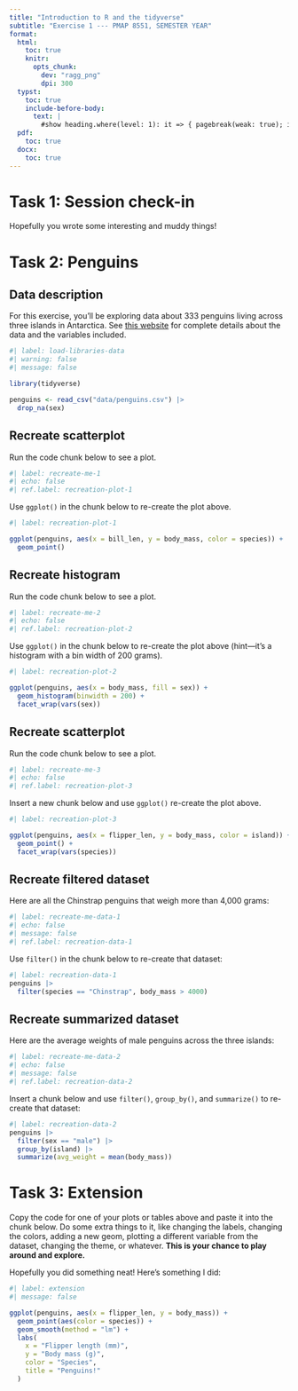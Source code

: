 ```yaml
---
title: "Introduction to R and the tidyverse"
subtitle: "Exercise 1 --- PMAP 8551, SEMESTER YEAR"
format:
  html:
    toc: true
    knitr:
      opts_chunk: 
        dev: "ragg_png"
        dpi: 300
  typst:
    toc: true
    include-before-body: 
      text: |
        #show heading.where(level: 1): it => { pagebreak(weak: true); it }
  pdf:
    toc: true
  docx:
    toc: true
---
```


# Task 1: Session check-in

::: {.callout-tip title="Answer"}
Hopefully you wrote some interesting and muddy things!
:::


# Task 2: Penguins

## Data description

For this exercise, you'll be exploring data about 333 penguins living across three islands in Antarctica. See [this website](https://allisonhorst.github.io/palmerpenguins/) for complete details about the data and the variables included.

```r
#| label: load-libraries-data
#| warning: false
#| message: false

library(tidyverse)

penguins <- read_csv("data/penguins.csv") |> 
  drop_na(sex)
```

## Recreate scatterplot

Run the code chunk below to see a plot.

```r
#| label: recreate-me-1
#| echo: false
#| ref.label: recreation-plot-1
```

Use `ggplot()` in the chunk below to re-create the plot above.

::: {.callout-tip title="Answer"}

```r
#| label: recreation-plot-1

ggplot(penguins, aes(x = bill_len, y = body_mass, color = species)) +
  geom_point()
```

:::

## Recreate histogram

Run the code chunk below to see a plot.

```r
#| label: recreate-me-2
#| echo: false
#| ref.label: recreation-plot-2
```

Use `ggplot()` in the chunk below to re-create the plot above (hint---it's a histogram with a bin width of 200 grams).

::: {.callout-tip title="Answer"}

```r
#| label: recreation-plot-2

ggplot(penguins, aes(x = body_mass, fill = sex)) +
  geom_histogram(binwidth = 200) +
  facet_wrap(vars(sex))
```

:::

## Recreate scatterplot

Run the code chunk below to see a plot.

```r
#| label: recreate-me-3
#| echo: false
#| ref.label: recreation-plot-3
```

Insert a new chunk below and use `ggplot()` re-create the plot above.

::: {.callout-tip title="Answer"}

```r
#| label: recreation-plot-3

ggplot(penguins, aes(x = flipper_len, y = body_mass, color = island)) +
  geom_point() +
  facet_wrap(vars(species))
```

:::

## Recreate filtered dataset

Here are all the Chinstrap penguins that weigh more than 4,000 grams:

```r
#| label: recreate-me-data-1
#| echo: false
#| message: false
#| ref.label: recreation-data-1
```

Use `filter()` in the chunk below to re-create that dataset:

::: {.callout-tip title="Answer"}

```r
#| label: recreation-data-1
penguins |> 
  filter(species == "Chinstrap", body_mass > 4000)
```

:::

## Recreate summarized dataset

Here are the average weights of male penguins across the three islands:

```r
#| label: recreate-me-data-2
#| echo: false
#| message: false
#| ref.label: recreation-data-2
```

Insert a chunk below and use `filter()`, `group_by()`, and `summarize()` to re-create that dataset:

::: {.callout-tip title="Answer"}

```r
#| label: recreation-data-2
penguins |> 
  filter(sex == "male") |> 
  group_by(island) |> 
  summarize(avg_weight = mean(body_mass))
```

:::


# Task 3: Extension

Copy the code for one of your plots or tables above and paste it into the chunk below. Do some extra things to it, like changing the labels, changing the colors, adding a new geom, plotting a different variable from the dataset, changing the theme, or whatever. **This is your chance to play around and explore.**

::: {.callout-tip title="Answer"}

Hopefully you did something neat! Here's something I did:

```r
#| label: extension
#| message: false

ggplot(penguins, aes(x = flipper_len, y = body_mass)) +
  geom_point(aes(color = species)) +
  geom_smooth(method = "lm") +
  labs(
    x = "Flipper length (mm)", 
    y = "Body mass (g)", 
    color = "Species", 
    title = "Penguins!"
  )
```

:::
